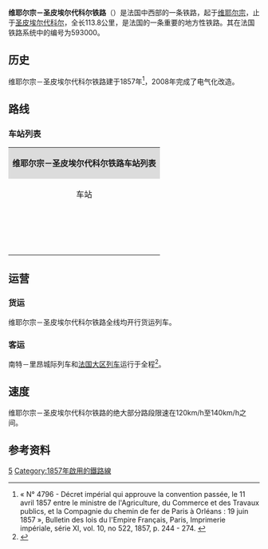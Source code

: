 {{Infobox rail system-route
|collapsed=
|box_width=
|rail_name=维耶尔宗－圣皮埃尔代科尔铁路<br>{{lang|fr|Ligne de Vierzon à Saint-Pierre-des-Corps}}
|banner_color=
|sec_banner_color=
|logo_filename=
|image_width=
|logo_bgcolor=
|logo_note=
|image = Gare de Montrichard (41).JPG
|imagesize=
|caption= 蒙特里沙尔站
|system_map=
|mapimage_width=
|map_bgcolor=
|locale={{FRA}}
|service_type=客货共用、干线铁路
|start=[[维耶尔宗城站|维耶尔宗城站]]、[[圣皮埃尔代科尔站|圣皮埃尔代科尔站]]
|begin_operation=
|end_operation=
|operation_note=
|system_length=113.8公里
|length_in_operation=
|total_length=
|status=使用中
|line_title=线路
|lines=[[复线铁路|复线铁路]]
|stations=
|route_title=线路
|main_route=
|secondary_route=
|branch_route=
|standard=
|main_stations=[[维耶尔宗站|维耶尔宗站]]、[[圣皮埃尔代科尔站|圣皮埃尔代科尔站]]
|ridership=
|fleet_size=
|max_speed= 140km/h
|track_gauge={{standard gauge}}（[[标准轨|标准轨]]）
|distance_between_mainlines=
|min_radius=
|max_grade=
|block_signal=自动闭塞
|electrified=2008年
|depot=
|operator={{法国交通数据|sncf}}
|franchise=
|hq=
|key_person=
|website=
|route_map=
}}

'''维耶尔宗－圣皮埃尔代科尔铁路'''（{{lang-fr|Ligne de Vierzon à Saint-Pierre-des-Corps}}）是法国中西部的一条铁路，起于[[维耶尔宗|维耶尔宗]]，止于[[圣皮埃尔代科尔|圣皮埃尔代科尔]]，全长113.8公里，是法国的一条重要的地方性铁路。其在法国铁路系统中的编号为593000。

==历史==

维耶尔宗－圣皮埃尔代科尔铁路建于1857年<ref>« N° 4796 - Décret impérial qui approuve la convention passée, le 11 avril 1857 entre le ministre de l'Agriculture, du Commerce et des Travaux publics, et la Compagnie du chemin de fer de Paris à Orléans : 19 juin 1857 », Bulletin des lois du l'Empire Français, Paris, Imprimerie impériale, série XI, vol. 10, no 522, 1857, p. 244 - 274. {{fr}}</ref>，2008年完成了电气化改造。

==路线==

===车站列表===

{| class="wikitable mw-collapsible " style="margin:1em auto 1em auto; font-size:smaller"
|colspan="5" align="center" style="background:#DCDCDC"|'''维耶尔宗－圣皮埃尔代科尔铁路车站列表'''
|-
!align="center" |车站
!align="center" |公里数
!align="center" |交汇路线<ref>注：对接[[奥尔良－蒙托邦铁路|奥尔良－蒙托邦铁路]]的[[维耶尔宗城站|维耶尔宗城站]]计算</ref>
!align="center" |本线停靠车种
!align="center" |可换乘交通
|-
|align="center"|{{Arret|Vierzon-Ville|[[维耶尔宗城站|维耶尔宗城站]]}}
|201.148
|[[奥尔良－蒙托邦铁路|奥尔良－蒙托邦铁路]]<br>[[维耶尔宗－桑凯兹铁路|维耶尔宗－桑凯兹铁路]]<br>
|align="center"|{{法国交通数据|ic}}<br>{{法国交通数据|ter|cvl}}<br>{{法国交通数据|ter|naq}}<br>{{法国交通数据|ter|aura}}
|{{法国交通数据|ter|cvl}}<br>{{法国交通数据/城市公共交通|维耶尔宗}}
|-
|align="center"|{{Arret|Mennetou-sur-Cher|[[谢尔河畔默讷图站|谢尔河畔默讷图站]]}}
|214.981
|
|align="center"|{{法国交通数据|ter|cvl}}
|{{法国交通数据|ter|cvl}}
|-
|align="center"|{{Arret|Villefranche-sur-Cher|[[谢尔河畔自由城站|谢尔河畔自由城站]]}}
|223.786
|
|align="center"|{{法国交通数据|ter|cvl}}
|{{法国交通数据|ter|cvl}}
|-
|align="center"|{{Arret|Gièvres|[[耶夫尔站|耶夫尔站]]}}
|231.690
|[[勒布朗－阿尔让铁路|勒布朗－阿尔让铁路]]
|align="center"|{{法国交通数据|ter|cvl}}
|
|-
|align="center"|{{Arret|Selles-sur-Cher|[[谢尔河畔塞勒站|谢尔河畔塞勒站]]}}
|241.034
|
|align="center"|{{法国交通数据|ter|cvl}}
|
|-
|align="center"|{{Arret|Saint-Aignan - Noyers|[[圣艾尼昂-努瓦耶站|圣艾尼昂-努瓦耶站]]}}
|254.518
|
|align="center"|{{法国交通数据|ter|cvl}}
|
|-
|align="center"|{{Arret|Thésée|[[泰塞站|泰塞站]]}}
|261.236
|
|align="center"|{{法国交通数据|ter|cvl}}
|
|-
|align="center"|{{Arret|Montrichard|[[蒙特里沙尔站|蒙特里沙尔站]]}}
|272.469
|
|align="center"|{{法国交通数据|ter|cvl}}
|
|-
|align="center"|{{Arret|Chissay-en-Touraine|[[图赖讷地区希赛站|图赖讷地区希赛站]]}}
|275.526
|
|align="center"|{{法国交通数据|ter|cvl}}
|
|-
|align="center"|{{Arret|Chenonceaux|[[舍农索站|舍农索站]]}}
|280.667
|
|align="center"|{{法国交通数据|ter|cvl}}
|
|-
|align="center"|{{Arret|Bléré - La Croix|[[布莱雷-拉克鲁瓦站|布莱雷-拉克鲁瓦站]]}}
|286.743
|
|align="center"|{{法国交通数据|ter|cvl}}
|
|-
|align="center"|{{Arret|Saint-Martin-le-Beau|[[圣马丁勒博站|圣马丁勒博站]]}}
|293.336
|
|align="center"|{{法国交通数据|ter|cvl}}
|
|-
|align="center"|{{Arret|Azay-sur-Cher|[[谢尔河畔阿宰站|谢尔河畔阿宰站]]}}
|296.974
|
|align="center"|{{法国交通数据|ter|cvl}}
|
|-
|align="center"|{{Arret|Veretz - Montlouis|[[韦雷茨-蒙路易站|韦雷茨-蒙路易站]]}}
|300.146
|
|align="center"|{{法国交通数据|ter|cvl}}
|
|-
|align="center"|{{Arret|Saint-Pierre-des-Corps|[[圣皮埃尔代科尔站|圣皮埃尔代科尔站]]}}
|308.457
|[[巴黎－波尔多铁路|巴黎－波尔多铁路]]<br>联络线前往连接[[法国高速铁路大西洋线|法国高速铁路大西洋线]]（巴黎方向）、<br>[[图尔站|图尔站]]及[[图尔－圣纳泽尔铁路|图尔－圣纳泽尔铁路]]
|align="center"|{{法国交通数据|tgv}}<br>{{法国交通数据|ter|cvl}}<br>{{法国交通数据|ter|pdl}}
|{{法国交通数据|car|cvl}}<br>{{法国交通标志/图尔}} {{法国交通标志/图尔|5}} {{法国交通标志/图尔|11}} {{法国交通标志/图尔|16}}
|}

==运营==

===货运===

维耶尔宗－圣皮埃尔代科尔铁路全线均开行货运列车。

===客运===

南特－里昂城际列车和[[法国大区列车|法国大区列车]]运行于全程<ref>{{Cite web|url=https://www.ter.sncf.com/centre-val-de-loire/depliant/recherche|title=Télécharger une fiche horaire|accessdate=2020-07-20|author=TER Centre-Val-de-Loire|language=fr|publisher=TER Centre-Val-de-Loire|archive-url=https://web.archive.org/web/20190408130543/https://www.ter.sncf.com/centre-val-de-loire/depliant/recherche|archive-date=2019-04-08|dead-url=yes}}</ref>。

==速度==

维耶尔宗－圣皮埃尔代科尔铁路的绝大部分路段限速在120km/h至140km/h之间。

==参考资料==

{{Reflist}}
[[Category:法國鐵路線|5]]
[[Category:1857年啟用的鐵路線|Category:1857年啟用的鐵路線]]